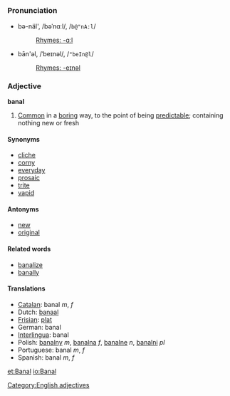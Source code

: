 =={{en}}==
[[Category:English adjectives]]
===Pronunciation===
*bə-näl', /bəˈnɑːl/, /<tt>b@"nA:l</tt>/
*:[[Rhymes:English:-ɑːl|Rhymes: -ɑːl]]
*bān'əl, /ˈbeɪnəl/, /<tt>"beIn@l</tt>/
*:[[Rhymes:English:-eɪnəl|Rhymes: -eɪnəl]]

===Adjective===
'''banal'''
# [[Common]] in a [[boring]] way, to the point of being [[predictable]]; containing nothing new or fresh

====Synonyms====
* [[cliche]]
* [[corny]]
* [[everyday]]
* [[prosaic]]
* [[trite]]
* [[vapid]]


====Antonyms====
* [[new]]
* [[original]]

====Related words====
* [[banalize]]
* [[banally]]

====Translations====
*[[Catalan]]: banal ''m'', ''f''
*Dutch: [[banaal]]
*[[Frisian]]: [[plat]]
*German: banal
*[[Interlingua]]: banal
*Polish: [[banalny]] ''m'', [[banalna]] ''f'', [[banalne]] ''n'', [[banalni]] ''pl''
*Portuguese: banal ''m'', ''f''
*Spanish: banal ''m'', ''f''

[[et:Banal]]
[[io:Banal]]